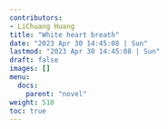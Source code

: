 ```yaml
---
contributors:
- LiChuang Huang
title: "White heart breath"
date: "2023 Apr 30 14:45:08 | Sun"
lastmod: "2023 Apr 30 14:45:08 | Sun"
draft: false
images: []
menu:
  docs:
    parent: "novel"
weight: 510
toc: true
---
```

